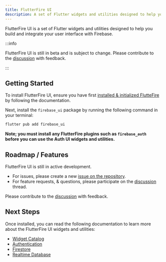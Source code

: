 ```yaml
---
title: FlutterFire UI
description: A set of Flutter widgets and utilities designed to help you build and integrate your user interface with Firebase.
---
```


FlutterFire UI is a set of Flutter widgets and utilities designed to help you build and integrate your user interface with Firebase.

:::info

FlutterFire UI is still in beta and is subject to change. Please contribute to the [discussion](https://github.com/FirebaseExtended/flutterfire/discussions/6978) with feedback.

:::

## Getting Started

To install FlutterFire UI, ensure you have first [installed & initialized FlutteFire](https://firebase.flutter.dev/docs/overview) by following the 
documentation.

Next, install the `firebase_ui` package by running the following command in your terminal:

```bash
flutter pub add firebase_ui
```

**Note; you must install any FlutterFire plugins such as `firebase_auth` before you can use the Auth UI widgets and utilities.**

## Roadmap / Features

FlutterFire UI is still in active development.

- For issues, please create a new [issue on the repository](https://github.com/FirebaseExtended/flutterfire/issues).
- For feature requests, & questions, please participate on the [discussion](https://github.com/FirebaseExtended/flutterfire/discussions/6978) thread.

Please contribute to the [discussion](https://github.com/FirebaseExtended/flutterfire/discussions/6978) with feedback.

## Next Steps

Once installed, you can read the following documentation to learn more about the FlutterFire UI widgets and utilities:

- [Widget Catalog](widgets.mdx)
- [Authentication](auth.mdx)
- [Firestore](firestore.mdx)
- [Realtime Database](database.mdx)